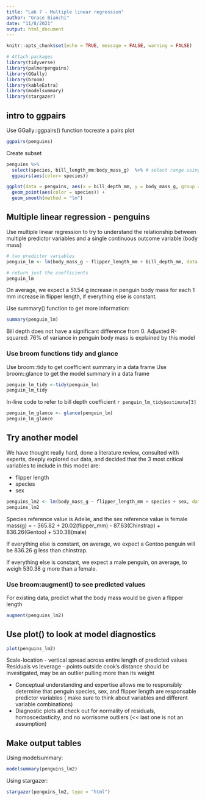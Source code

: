 ```yaml
---
title: "Lab 7 - Multiple linear regression"
author: "Grace Bianchi"
date: "11/8/2021"
output: html_document
---
```


```r
knitr::opts_chunk$set(echo = TRUE, message = FALSE, warning = FALSE)

# Attach packages
library(tidyverse)
library(palmerpenguins)
library(GGally)
library(broom)
library(kableExtra)
library(modelsummary)
library(stargazer)
```

## intro to ggpairs

Use GGally::ggpairs() function tocreate a pairs plot
```r
ggpairs(penguins)
```

Create subset
```r
penguins %>% 
  select(species, bill_length_mm:body_mass_g)  %>% # select range using :
  ggpairs(aes(color= species))

ggplot(data = penguins, aes(x = bill_depth_mm, y = body_mass_g, group = species)) +
  geom_point(aes(color = species)) +
  geom_smooth(method = "lm")
```

## Multiple linear regression - penguins 

Use multiple linear regression to try to understand the relationship between multiple predictor variables and a single continuous outcome variable (body mass)

```r
# two predictor variables
penguin_lm <- lm(body_mass_g ~ flipper_length_mm + bill_depth_mm, data = penguins) 

# return just the coefficients
penguin_lm
```

On average, we expect a 51.54 g increase in penguin body mass for each 1 mm increase in flipper length, if everything else is constant.

Use summary() function to get more information:
```r
summary(penguin_lm)
```
Bill depth does not have a significant difference from 0.
Adjusted R-squared: 76% of variance in penguin body mass is explained by this model

### Use broom functions tidy and glance

Use broom::tidy to get coefficient summary in a data frame
Use broom::glance to get the model summary in a data frame

```r
penguin_lm_tidy <-tidy(penguin_lm)
penguin_lm_tidy
```
In-line code to refer to bill depth coefficient
`r penguin_lm_tidy$estimate[3]`

```r
penguin_lm_glance <- glance(penguin_lm)
penguin_lm_glance
```

## Try another model
We have thought really hard, done a literature review, consulted with experts, deeply explored our data, and decided that the 3 most critical variables to include in this model are:

- flipper length
- species
- sex

```r
penguins_lm2 <- lm(body_mass_g ~ flipper_length_mm + species + sex, data = penguins)
penguins_lm2
```
Species reference value is Adelie, and the sex reference value is female
mass(g) =  - 365.82 + 20.02(flipper_mm) - 87.63(Chinstrap) + 836.26(Gentoo) + 530.38(male)

If everything else is constant, on average, we expect a Gentoo penguin will be 836.26 g less than chinstrap. 

If everything else is constant, we expect a male penguin, on average, to weigh 530.38 g more than a female.

### Use broom:augment() to see predicted values 

For existing data, predict what the body mass would be given a flipper length
```r
augment(penguins_lm2)
```
## Use plot() to look at model diagnostics

```r
plot(penguins_lm2)
```
Scale-location - vertical spread across entire length of predicted values
Residuals vs leverage - points outside cook's distance should be investigated,
may be an outlier pulling more than its weight

- Conceptual understanding and expertise allows me to responsibly determine that penguin species, sex, and flipper length are responsable predictor variables ( make sure to think about variables and different variable combinations)
- Diagnostic plots all check out for normality of residuals, homoscedasticity, and no worrisome outliers (<< last one is not an assumption)

## Make output tables

Using modelsummary:
```r
modelsummary(penguins_lm2)
```

Using stargazer:
```r
stargazer(penguins_lm2, type = "html")
```

